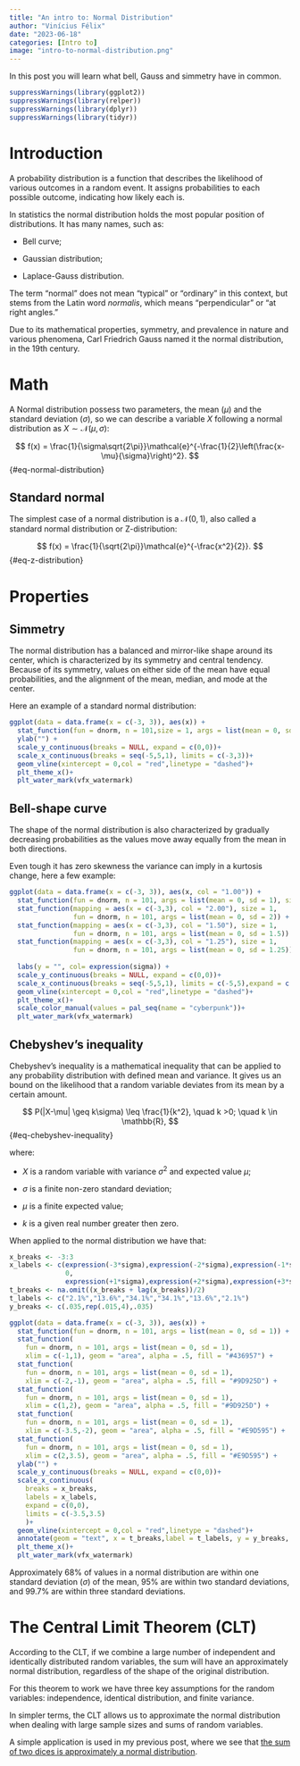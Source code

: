 ```yaml
---
title: "An intro to: Normal Distribution"
author: "Vinícius Félix"
date: "2023-06-18"
categories: [Intro to]
image: "intro-to-normal-distribution.png"
---
```


In this post you will learn what bell, Gauss and simmetry have in common.

```r
suppressWarnings(library(ggplot2))
suppressWarnings(library(relper))
suppressWarnings(library(dplyr))
suppressWarnings(library(tidyr))
```

# Introduction

A probability distribution is a function that describes the likelihood of various outcomes in a random event. It assigns probabilities to each possible outcome, indicating how likely each is.

In statistics the normal distribution holds the most popular position of distributions. It has many names, such as:

-   Bell curve;

-   Gaussian distribution;

-   Laplace-Gauss distribution.

The term "normal" does not mean "typical" or "ordinary" in this context, but stems from the Latin word *normalis*, which means "perpendicular" or "at right angles."

Due to its mathematical properties, symmetry, and prevalence in nature and various phenomena, Carl Friedrich Gauss named it the normal distribution, in the 19th century.

# Math

A Normal distribution possess two parameters, the mean ($\mu$) and the standard deviation ($\sigma$), so we can describe a variable $X$ following a normal distribution as $X \sim \mathcal{N}(\mu,\sigma)$:

$$
f(x) = \frac{1}{\sigma\sqrt{2\pi}}\mathcal{e}^{-\frac{1}{2}\left(\frac{x-\mu}{\sigma}\right)^2}.
$$ {#eq-normal-distribution}

## Standard normal

The simplest case of a normal distribution is a $\mathcal{N}(0,1)$, also called a standard normal distribution or Z-distribution:

$$
f(x) = \frac{1}{\sqrt{2\pi}}\mathcal{e}^{-\frac{x^2}{2}}.
$$ {#eq-z-distribution}

# Properties

## Simmetry

The normal distribution has a balanced and mirror-like shape around its center, which is characterized by its symmetry and central tendency. Because of its symmetry, values on either side of the mean have equal probabilities, and the alignment of the mean, median, and mode at the center.

Here an example of a standard normal distribution:

```r

ggplot(data = data.frame(x = c(-3, 3)), aes(x)) +
  stat_function(fun = dnorm, n = 101,size = 1, args = list(mean = 0, sd = 1)) +
  ylab("") +
  scale_y_continuous(breaks = NULL, expand = c(0,0))+
  scale_x_continuous(breaks = seq(-5,5,1), limits = c(-3,3))+
  geom_vline(xintercept = 0,col = "red",linetype = "dashed")+
  plt_theme_x()+
  plt_water_mark(vfx_watermark)
```

## Bell-shape curve

The shape of the normal distribution is also characterized by gradually decreasing probabilities as the values move away equally from the mean in both directions.

Even tough it has zero skewness the variance can imply in a kurtosis change, here a few example:

```r
ggplot(data = data.frame(x = c(-3, 3)), aes(x, col = "1.00")) +
  stat_function(fun = dnorm, n = 101, args = list(mean = 0, sd = 1), size = 1) +
  stat_function(mapping = aes(x = c(-3,3), col = "2.00"), size = 1,
                fun = dnorm, n = 101, args = list(mean = 0, sd = 2)) +
  stat_function(mapping = aes(x = c(-3,3), col = "1.50"), size = 1,
                fun = dnorm, n = 101, args = list(mean = 0, sd = 1.5)) +
  stat_function(mapping = aes(x = c(-3,3), col = "1.25"), size = 1,
                fun = dnorm, n = 101, args = list(mean = 0, sd = 1.25)) +
  
  labs(y = "", col= expression(sigma)) +
  scale_y_continuous(breaks = NULL, expand = c(0,0))+
  scale_x_continuous(breaks = seq(-5,5,1), limits = c(-5,5),expand = c(0,0))+
  geom_vline(xintercept = 0,col = "red",linetype = "dashed")+
  plt_theme_x()+
  scale_color_manual(values = pal_seq(name = "cyberpunk"))+
  plt_water_mark(vfx_watermark)
```

## Chebyshev's inequality

Chebyshev's inequality is a mathematical inequality that can be applied to any probability distribution with defined mean and variance. It gives us an bound on the likelihood that a random variable deviates from its mean by a certain amount.

$$
P(|X-\mu| \geq k\sigma) \leq \frac{1}{k^2}, \quad k >0; \quad k \in \mathbb{R},
$$ {#eq-chebyshev-inequality}

where:

-   $X$ is a random variable with variance $\sigma^2$ and expected value $\mu$;

-   $\sigma$ is a finite non-zero standard deviation;

-   $\mu$ is a finite expected value;

-   $k$ is a given real number greater then zero.

When applied to the normal distribution we have that:

```r

x_breaks <- -3:3
x_labels <- c(expression(-3*sigma),expression(-2*sigma),expression(-1*sigma),
              0,
              expression(+1*sigma),expression(+2*sigma),expression(+3*sigma))
t_breaks <- na.omit((x_breaks + lag(x_breaks))/2)
t_labels <- c("2.1%","13.6%","34.1%","34.1%","13.6%","2.1%")
y_breaks <- c(.035,rep(.015,4),.035)

ggplot(data = data.frame(x = c(-3, 3)), aes(x)) +
  stat_function(fun = dnorm, n = 101, args = list(mean = 0, sd = 1)) +
  stat_function(
    fun = dnorm, n = 101, args = list(mean = 0, sd = 1),
    xlim = c(-1,1), geom = "area", alpha = .5, fill = "#436957") +
  stat_function(
    fun = dnorm, n = 101, args = list(mean = 0, sd = 1),
    xlim = c(-2,-1), geom = "area", alpha = .5, fill = "#9D925D") +
  stat_function(
    fun = dnorm, n = 101, args = list(mean = 0, sd = 1),
    xlim = c(1,2), geom = "area", alpha = .5, fill = "#9D925D") +
  stat_function(
    fun = dnorm, n = 101, args = list(mean = 0, sd = 1),
    xlim = c(-3.5,-2), geom = "area", alpha = .5, fill = "#E9D595") +
  stat_function(
    fun = dnorm, n = 101, args = list(mean = 0, sd = 1),
    xlim = c(2,3.5), geom = "area", alpha = .5, fill = "#E9D595") +
  ylab("") +
  scale_y_continuous(breaks = NULL, expand = c(0,0))+
  scale_x_continuous(
    breaks = x_breaks,
    labels = x_labels,
    expand = c(0,0),
    limits = c(-3.5,3.5)
    )+
  geom_vline(xintercept = 0,col = "red",linetype = "dashed")+
  annotate(geom = "text", x = t_breaks,label = t_labels, y = y_breaks, fontface = "bold")+
  plt_theme_x()+
  plt_water_mark(vfx_watermark)
```

Approximately 68% of values in a normal distribution are within one standard deviation ($\sigma$) of the mean, 95% are within two standard deviations, and 99.7% are within three standard deviations.

# The Central Limit Theorem (CLT)

According to the CLT, if we combine a large number of independent and identically distributed random variables, the sum will have an approximately normal distribution, regardless of the shape of the original distribution.

For this theorem to work we have three key assumptions for the random variables: independence, identical distribution, and finite variance.

In simpler terms, the CLT allows us to approximate the normal distribution when dealing with large sample sizes and sums of random variables.

A simple application is used in my previous post, where we see that [the sum of two dices is approximately a normal distribution](https://vbfelix.github.io/posts/0005-settlers-of-catan/#is-the-dice-fair).

## 
